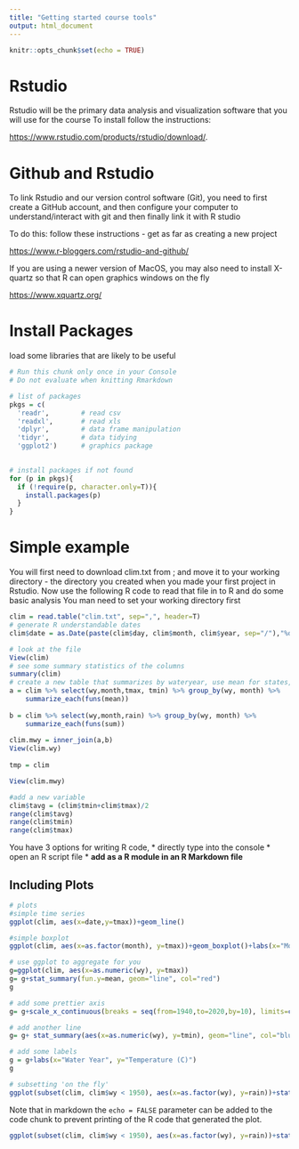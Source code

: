 ```yaml
---
title: "Getting started course tools"
output: html_document
---
```


```r
knitr::opts_chunk$set(echo = TRUE)
```

# Rstudio

Rstudio will be the primary data analysis and visualization software that you will use for the course
To install follow the instructions:

<https://www.rstudio.com/products/rstudio/download/>.

# Github and Rstudio

To link Rstudio and our version control software (Git), you need to first create a GitHub account, and then configure your computer to understand/interact with git
and then finally link it with R studio

To do this: follow these instructions - get as far as creating a new project

<https://www.r-bloggers.com/rstudio-and-github/>

If you are using a newer version of MacOS, you may also need to install X-quartz so that R can open graphics windows on the fly

<https://www.xquartz.org/>

# Install Packages
load some libraries that are likely to be useful

```r
# Run this chunk only once in your Console
# Do not evaluate when knitting Rmarkdown

# list of packages
pkgs = c(
  'readr',        # read csv
  'readxl',       # read xls
  'dplyr',        # data frame manipulation
  'tidyr',        # data tidying
  'ggplot2')      # graphics package
    

# install packages if not found
for (p in pkgs){
  if (!require(p, character.only=T)){
    install.packages(p)
  }
}
```


# Simple example
You will first need to download clim.txt from ; and move it to your working directory - the directory you created when you made your first project in Rstudio. Now use the following R code to read that file in to R and do some basic analysis
You man need to set your working directory first

```r
clim = read.table("clim.txt", sep=",", header=T)
# generate R understandable dates
clim$date = as.Date(paste(clim$day, clim$month, clim$year, sep="/"),"%d/%m/%Y")

# look at the file
View(clim)
# see some summary statistics of the columns
summary(clim)
# create a new table that summarizes by wateryear, use mean for states, and sum for fluxes
a = clim %>% select(wy,month,tmax, tmin) %>% group_by(wy, month) %>% 
    summarize_each(funs(mean))
   
b = clim %>% select(wy,month,rain) %>% group_by(wy, month) %>% 
    summarize_each(funs(sum))
   
clim.mwy = inner_join(a,b)
View(clim.wy)
  
tmp = clim

View(clim.mwy)

#add a new variable
clim$tavg = (clim$tmin+clim$tmax)/2
range(clim$tavg)
range(clim$tmin)
range(clim$tmax)


```

You have 3 options for writing R code, 
* directly type into the console
* open an R script file
* **add as a R module in an R Markdown file**

## Including Plots



```r
# plots
#simple time series
ggplot(clim, aes(x=date,y=tmax))+geom_line()

#simple boxplot
ggplot(clim, aes(x=as.factor(month), y=tmax))+geom_boxplot()+labs(x="Month",y="Max T (C)")

# use ggplot to aggregate for you
g=ggplot(clim, aes(x=as.numeric(wy), y=tmax))
g= g+stat_summary(fun.y=mean, geom="line", col="red")
g 

# add some prettier axis
g= g+scale_x_continuous(breaks = seq(from=1940,to=2020,by=10), limits=c(1940,2020))

# add another line
g= g+ stat_summary(aes(x=as.numeric(wy), y=tmin), geom="line", col="blue", fun.y=mean)

# add some labels
g = g+labs(x="Water Year", y="Temperature (C)")
g

# subsetting 'on the fly'
ggplot(subset(clim, clim$wy < 1950), aes(x=as.factor(wy), y=rain))+stat_summary(fun.y=sum, geom="bar", col="green", fill="blue")+labs(x="Water Year",y="Rain (mm)")


```

Note that in markdown the `echo = FALSE` parameter can be added to the code chunk to prevent printing of the R code that generated the plot.

```r

ggplot(subset(clim, clim$wy < 1950), aes(x=as.factor(wy), y=rain))+stat_summary(fun.y=sum, geom="bar", col="green", fill="blue")+labs(x="Water Year",y="Rain (mm)")
```
